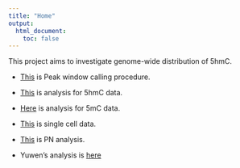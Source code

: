 ```yaml
---
title: "Home"
output:
  html_document:
    toc: false
---
```


This project aims to investigate genome-wide distribution of 5hmC.  

*  [This](PeakCalling-procedure.html) is Peak window calling procedure. 
* [This](JumpSeq-analysis.html) is analysis for 5hmC data.
* [Here](5mCAnalysis.html) is analysis for 5mC data. 
* [This](SingleCell.html) is single cell data. 
* [This](PGC-analysis.html) is PN analysis. 

* Yuwen's analysis is [here][Yuwen]

[Yuwen]: http://liu-genomics.github.io/Tiao_Seq/index.html

